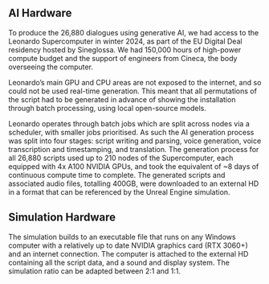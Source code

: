 
## AI Hardware
To produce the 26,880 dialogues using generative AI, we had access to the Leonardo Supercomputer in winter 2024, as part of the EU Digital Deal residency hosted by Sineglossa. We had 150,000 hours of high-power compute budget and the support of engineers from Cineca, the body overseeing the computer. 

Leonardo’s main GPU and CPU areas are not exposed to the internet, and so could not be used real-time generation. This meant that all permutations of the script had to be generated in advance of showing the installation through batch processing, using local open-source models.

<Fig
    src="hardware-leonardo.jpg"
    width={1232}
    height={1568}
/>

Leonardo operates through batch jobs which are split across nodes via a scheduler, with smaller jobs prioritised. As such the AI generation process was split into four stages: script writing and parsing, voice generation, voice transcription and timestamping, and translation. The generation process for all 26,880 scripts used up to 210 nodes of the Supercomputer, each equipped with 4x A100 NVIDIA GPUs, and took the equivalent of ~8 days of continuous compute time to complete. The generated scripts and associated audio files, totalling 400GB, were downloaded to an external HD in a format that can be referenced by the Unreal Engine simulation.

## Simulation Hardware

The simulation builds to an executable file that runs on any Windows computer with a relatively up to date NVIDIA graphics card (RTX 3060+) and an internet connection. The computer is attached to the external HD containing all the script data, and a sound and display system. The simulation ratio can be adapted between 2:1 and 1:1.